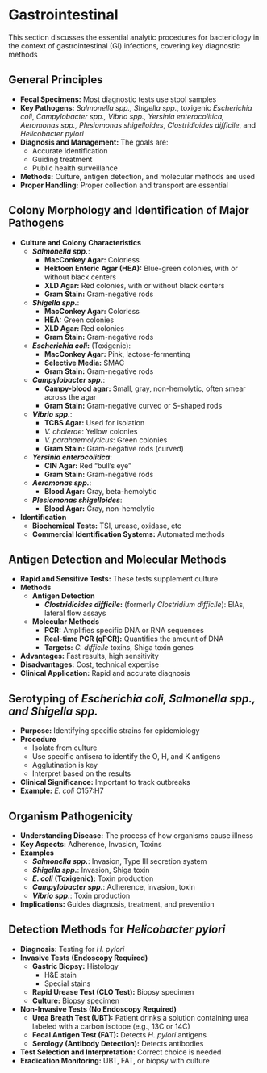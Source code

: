 #  Gastrointestinal {-}

This section discusses the essential analytic procedures for bacteriology in the context of gastrointestinal (GI) infections, covering key diagnostic methods

## **General Principles** {-}

*   **Fecal Specimens:** Most diagnostic tests use stool samples
*   **Key Pathogens:** *Salmonella spp., Shigella spp.*, toxigenic *Escherichia coli*, *Campylobacter spp., Vibrio spp., Yersinia enterocolitica, Aeromonas spp., Plesiomonas shigelloides*, *Clostridioides difficile*, and *Helicobacter pylori*
*   **Diagnosis and Management:** The goals are:
    *   Accurate identification
    *   Guiding treatment
    *   Public health surveillance
*   **Methods:** Culture, antigen detection, and molecular methods are used
*   **Proper Handling:** Proper collection and transport are essential

## **Colony Morphology and Identification of Major Pathogens** {-}

*   **Culture and Colony Characteristics**
    *   ***Salmonella spp.***:
        *   **MacConkey Agar:** Colorless
        *   **Hektoen Enteric Agar (HEA):** Blue-green colonies, with or without black centers
        *   **XLD Agar:** Red colonies, with or without black centers
        *   **Gram Stain:** Gram-negative rods
    *   ***Shigella spp.***:
        *   **MacConkey Agar:** Colorless
        *   **HEA:** Green colonies
        *   **XLD Agar:** Red colonies
        *   **Gram Stain:** Gram-negative rods
    *   ***Escherichia coli*:** (Toxigenic):
        *   **MacConkey Agar:** Pink, lactose-fermenting
        *   **Selective Media:** SMAC
        *   **Gram Stain:** Gram-negative rods
    *   ***Campylobacter spp.***:
        *   **Campy-blood agar:** Small, gray, non-hemolytic, often smear across the agar
        *   **Gram Stain:** Gram-negative curved or S-shaped rods
    *   ***Vibrio spp.***:
        *   **TCBS Agar:** Used for isolation
        *   *V. cholerae*: Yellow colonies
        *   *V. parahaemolyticus*: Green colonies
        *   **Gram Stain:** Gram-negative rods (curved)
    *   ***Yersinia enterocolitica***:
        *   **CIN Agar:** Red "bull's eye"
        *   **Gram Stain:** Gram-negative rods
    *   ***Aeromonas spp.***:
        *   **Blood Agar:** Gray, beta-hemolytic
    *   ***Plesiomonas shigelloides***:
        *   **Blood Agar:** Gray, non-hemolytic
*   **Identification**
    *   **Biochemical Tests:** TSI, urease, oxidase, etc
    *   **Commercial Identification Systems:** Automated methods

## **Antigen Detection and Molecular Methods** {-}

*   **Rapid and Sensitive Tests:** These tests supplement culture
*   **Methods**
    *   **Antigen Detection**
        *   ***Clostridioides difficile*:** (formerly *Clostridium difficile*): EIAs, lateral flow assays
    *   **Molecular Methods**
        *   **PCR:** Amplifies specific DNA or RNA sequences
        *   **Real-time PCR (qPCR):** Quantifies the amount of DNA
        *   **Targets:** *C. difficile* toxins, Shiga toxin genes
*   **Advantages:** Fast results, high sensitivity
*   **Disadvantages:** Cost, technical expertise
*   **Clinical Application:** Rapid and accurate diagnosis

## **Serotyping of *Escherichia coli, Salmonella spp., and Shigella spp.*** {-}

*   **Purpose:** Identifying specific strains for epidemiology
*   **Procedure**
    *   Isolate from culture
    *   Use specific antisera to identify the O, H, and K antigens
    *   Agglutination is key
    *   Interpret based on the results
*   **Clinical Significance:** Important to track outbreaks
*   **Example:** *E. coli* O157:H7

## **Organism Pathogenicity** {-}

*   **Understanding Disease:** The process of how organisms cause illness
*   **Key Aspects:** Adherence, Invasion, Toxins
*   **Examples**
    *   ***Salmonella spp.***: Invasion, Type III secretion system
    *   ***Shigella spp.***: Invasion, Shiga toxin
    *   ***E. coli* (Toxigenic):** Toxin production
    *   ***Campylobacter spp.***: Adherence, invasion, toxin
    *   ***Vibrio spp.***: Toxin production
*   **Implications:** Guides diagnosis, treatment, and prevention

## **Detection Methods for *Helicobacter pylori*** {-}

*   **Diagnosis:** Testing for *H. pylori*
*   **Invasive Tests (Endoscopy Required)**
    *   **Gastric Biopsy:** Histology
        *   H&E stain
        *   Special stains
    *   **Rapid Urease Test (CLO Test):** Biopsy specimen
    *   **Culture:** Biopsy specimen
*   **Non-Invasive Tests (No Endoscopy Required)**
    *   **Urea Breath Test (UBT):** Patient drinks a solution containing urea labeled with a carbon isotope (e.g., 13C or 14C)
    *   **Fecal Antigen Test (FAT):** Detects *H. pylori* antigens
    *   **Serology (Antibody Detection):** Detects antibodies
*   **Test Selection and Interpretation:** Correct choice is needed
*   **Eradication Monitoring:** UBT, FAT, or biopsy with culture
